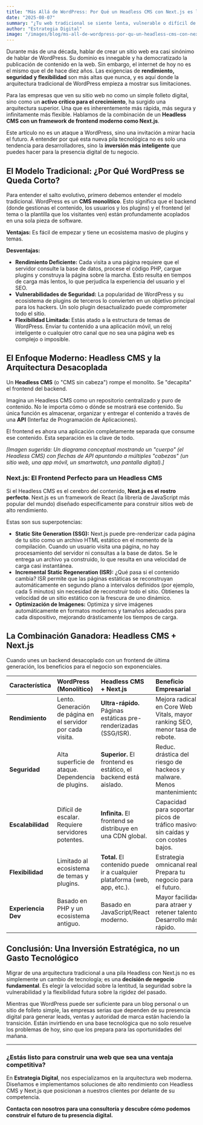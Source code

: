 ```yaml
---
title: "Más Allá de WordPress: Por Qué un Headless CMS con Next.js es la Inversión Más Inteligente para tu Web"
date: "2025-08-07" 
summary: "¿Tu web tradicional se siente lenta, vulnerable o difícil de escalar? Exploramos las limitaciones de los CMS monolíticos y desglosamos por qué la arquitectura Headless con Next.js ofrece una velocidad, seguridad y flexibilidad inigualables para el futuro de tu presencia digital."
author: "Estrategia Digital"
image: "/images/blog/ms-all-de-wordpress-por-qu-un-headless-cms-con-nextjs-es-la-inversin-ms-inteligente-para-tu-web.jpg"
---
```


Durante más de una década, hablar de crear un sitio web era casi sinónimo de hablar de WordPress. Su dominio es innegable y ha democratizado la publicación de contenido en la web. Sin embargo, el internet de hoy no es el mismo que el de hace diez años. Las exigencias de **rendimiento, seguridad y flexibilidad** son más altas que nunca, y es aquí donde la arquitectura tradicional de WordPress empieza a mostrar sus limitaciones.

Para las empresas que ven su sitio web no como un simple folleto digital, sino como un **activo crítico para el crecimiento**, ha surgido una arquitectura superior. Una que es inherentemente más rápida, más segura y infinitamente más flexible. Hablamos de la combinación de un **Headless CMS con un framework de frontend moderno como Next.js**.

Este artículo no es un ataque a WordPress, sino una invitación a mirar hacia el futuro. A entender por qué esta nueva pila tecnológica no es solo una tendencia para desarrolladores, sino la **inversión más inteligente** que puedes hacer para la presencia digital de tu negocio.

## El Modelo Tradicional: ¿Por Qué WordPress se Queda Corto?

Para entender el salto evolutivo, primero debemos entender el modelo tradicional. WordPress es un **CMS monolítico**. Esto significa que el backend (donde gestionas el contenido, los usuarios y los plugins) y el frontend (el tema o la plantilla que los visitantes ven) están profundamente acoplados en una sola pieza de software.

**Ventajas:** Es fácil de empezar y tiene un ecosistema masivo de plugins y temas.

**Desventajas:**
- **Rendimiento Deficiente:** Cada visita a una página requiere que el servidor consulte la base de datos, procese el código PHP, cargue plugins y construya la página sobre la marcha. Esto resulta en tiempos de carga más lentos, lo que perjudica la experiencia del usuario y el SEO.
- **Vulnerabilidades de Seguridad:** La popularidad de WordPress y su ecosistema de plugins de terceros lo convierten en un objetivo principal para los hackers. Un solo plugin desactualizado puede comprometer todo el sitio.
- **Flexibilidad Limitada:** Estás atado a la estructura de temas de WordPress. Enviar tu contenido a una aplicación móvil, un reloj inteligente o cualquier otro canal que no sea una página web es complejo o imposible.

## El Enfoque Moderno: Headless CMS y la Arquitectura Desacoplada

Un **Headless CMS** (o "CMS sin cabeza") rompe el monolito. Se "decapita" el frontend del backend.

Imagina un Headless CMS como un repositorio centralizado y puro de contenido. No le importa cómo o dónde se mostrará ese contenido. Su única función es almacenar, organizar y entregar el contenido a través de una **API** (Interfaz de Programación de Aplicaciones).

El frontend es ahora una aplicación completamente separada que consume ese contenido. Esta separación es la clave de todo.

*[Imagen sugerida: Un diagrama conceptual mostrando un "cuerpo" (el Headless CMS) con flechas de API apuntando a múltiples "cabezas" (un sitio web, una app móvil, un smartwatch, una pantalla digital).]*

### Next.js: El Frontend Perfecto para un Headless CMS

Si el Headless CMS es el cerebro del contenido, **Next.js es el rostro perfecto**. Next.js es un framework de React (la librería de JavaScript más popular del mundo) diseñado específicamente para construir sitios web de alto rendimiento.

Estas son sus superpotencias:

- **Static Site Generation (SSG):** Next.js puede pre-renderizar cada página de tu sitio como un archivo HTML estático en el momento de la compilación. Cuando un usuario visita una página, no hay procesamiento del servidor ni consultas a la base de datos. Se le entrega un archivo ya construido, lo que resulta en una velocidad de carga casi instantánea.
- **Incremental Static Regeneration (ISR):** ¿Qué pasa si el contenido cambia? ISR permite que las páginas estáticas se reconstruyan automáticamente en segundo plano a intervalos definidos (por ejemplo, cada 5 minutos) sin necesidad de reconstruir todo el sitio. Obtienes la velocidad de un sitio estático con la frescura de uno dinámico.
- **Optimización de Imágenes:** Optimiza y sirve imágenes automáticamente en formatos modernos y tamaños adecuados para cada dispositivo, mejorando drásticamente los tiempos de carga.

## La Combinación Ganadora: Headless CMS + Next.js

Cuando unes un backend desacoplado con un frontend de última generación, los beneficios para el negocio son exponenciales.

| Característica        | WordPress (Monolítico)                                    | Headless CMS + Next.js                                     | Beneficio Empresarial                                                       |
| :-------------------- | :-------------------------------------------------------- | :--------------------------------------------------------- | :-------------------------------------------------------------------------- |
| **Rendimiento**       | Lento. Generación de página en el servidor por cada visita. | **Ultra-rápido.** Páginas estáticas pre-renderizadas (SSG/ISR). | Mejora radical en Core Web Vitals, mayor ranking SEO, menor tasa de rebote. |
| **Seguridad**         | Alta superficie de ataque. Dependencia de plugins.        | **Superior.** El frontend es estático, el backend está aislado.  | Reduc. drástica del riesgo de hackeos y malware. Menos mantenimiento.     |
| **Escalabilidad**       | Difícil de escalar. Requiere servidores potentes.         | **Infinita.** El frontend se distribuye en una CDN global.      | Capacidad para soportar picos de tráfico masivos sin caídas y con costes bajos. |
| **Flexibilidad**        | Limitado al ecosistema de temas y plugins.                | **Total.** El contenido puede ir a cualquier plataforma (web, app, etc.). | Estrategia omnicanal real. Prepara tu negocio para el futuro.          |
| **Experiencia Dev**   | Basado en PHP y un ecosistema antiguo.                    | Basado en JavaScript/React moderno.                        | Mayor facilidad para atraer y retener talento. Desarrollo más rápido.       |

## Conclusión: Una Inversión Estratégica, no un Gasto Tecnológico

Migrar de una arquitectura tradicional a una pila Headless con Next.js no es simplemente un cambio de tecnología; es una **decisión de negocio fundamental**. Es elegir la velocidad sobre la lentitud, la seguridad sobre la vulnerabilidad y la flexibilidad futura sobre la rigidez del pasado.

Mientras que WordPress puede ser suficiente para un blog personal o un sitio de folleto simple, las empresas serias que dependen de su presencia digital para generar leads, ventas y autoridad de marca están haciendo la transición. Están invirtiendo en una base tecnológica que no solo resuelve los problemas de hoy, sino que los prepara para las oportunidades del mañana.

---

### ¿Estás listo para construir una web que sea una ventaja competitiva?

En **Estrategia Digital**, nos especializamos en la arquitectura web moderna. Diseñamos e implementamos soluciones de alto rendimiento con Headless CMS y Next.js que posicionan a nuestros clientes por delante de su competencia.

**Contacta con nosotros para una consultoría y descubre cómo podemos construir el futuro de tu presencia digital.**